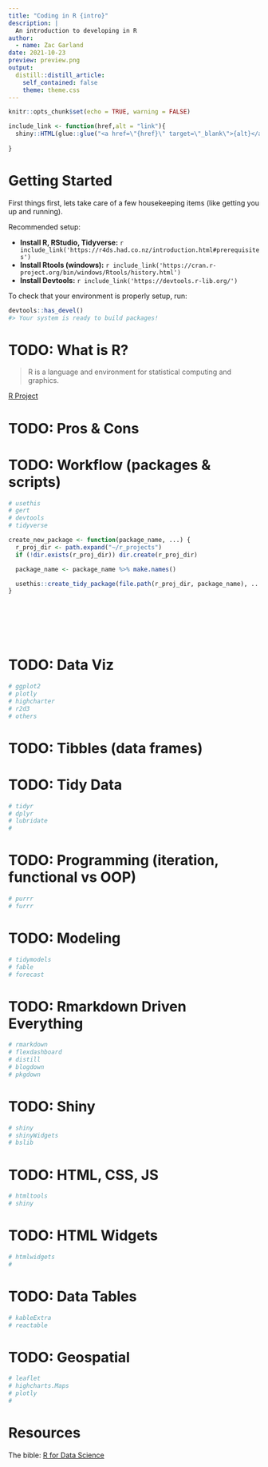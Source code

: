 ```yaml
---
title: "Coding in R {intro}"
description: |
  An introduction to developing in R
author:
  - name: Zac Garland
date: 2021-10-23
preview: preview.png
output:
  distill::distill_article:
    self_contained: false
    theme: theme.css
---
```



```r
knitr::opts_chunk$set(echo = TRUE, warning = FALSE)
```

```r
include_link <- function(href,alt = "link"){
  shiny::HTML(glue::glue("<a href=\"{href}\" target=\"_blank\">{alt}</a>"))
  
}
```


# Getting Started

First things first, lets take care of a few housekeeping items (like getting you up and running). 

Recommended setup:

- <b>Install R, RStudio, Tidyverse:</b> `r include_link('https://r4ds.had.co.nz/introduction.html#prerequisites')`
- <b>Install Rtools (windows):</b> `r include_link('https://cran.r-project.org/bin/windows/Rtools/history.html')`
- <b>Install Devtools:</b> `r include_link('https://devtools.r-lib.org/')`

 



To check that your environment is properly setup, run: 

```r
devtools::has_devel()
#> Your system is ready to build packages!
```


# TODO: What is R?

> R is a language and environment for statistical computing and graphics.

[R Project](https://www.r-project.org/about.html)




# TODO: Pros & Cons

# TODO: Workflow (packages & scripts)
```r

# usethis
# gert
# devtools
# tidyverse

create_new_package <- function(package_name, ...) {
  r_proj_dir <- path.expand("~/r_projects")
  if (!dir.exists(r_proj_dir)) dir.create(r_proj_dir)

  package_name <- package_name %>% make.names()

  usethis::create_tidy_package(file.path(r_proj_dir, package_name), ...)
}








```



# TODO: Data Viz
```r
# ggplot2
# plotly
# highcharter
# r2d3
# others
```



# TODO: Tibbles (data frames)



# TODO: Tidy Data

```r

# tidyr
# dplyr
# lubridate
# 

```


# TODO: Programming (iteration, functional vs OOP)
```r
# purrr
# furrr

```



# TODO: Modeling 
```r
# tidymodels
# fable
# forecast
```



# TODO: Rmarkdown Driven Everything

```r
# rmarkdown
# flexdashboard
# distill
# blogdown
# pkgdown

```


# TODO: Shiny

```r
# shiny
# shinyWidgets
# bslib
```


# TODO: HTML, CSS, JS

```r
# htmltools
# shiny
```


# TODO: HTML Widgets
```r
# htmlwidgets
# 
```


# TODO: Data Tables
```r
# kableExtra
# reactable

```


# TODO: Geospatial

```r
# leaflet
# highcharts.Maps
# plotly
# 


```



# Resources

The bible: [R for Data Science](https://r4ds.had.co.nz/)




